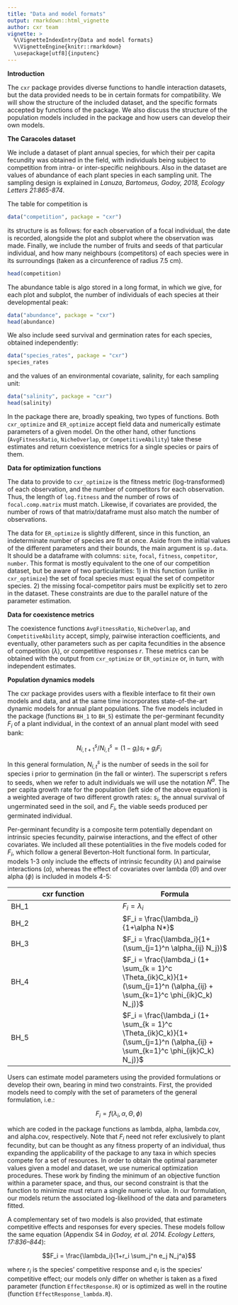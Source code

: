 ```yaml
---
title: "Data and model formats"
output: rmarkdown::html_vignette
author: cxr team
vignette: >
  %\VignetteIndexEntry{Data and model formats}
  %\VignetteEngine{knitr::rmarkdown}
  \usepackage[utf8]{inputenc}
---
```


**Introduction**

The `cxr` package provides diverse functions to handle interaction datasets, but the data provided needs to be in certain formats for compatibility. We will show the structure of the included dataset, and the specific formats accepted by functions of the package. We also discuss the structure of the population models included in the package and how users can develop their own models.

**The Caracoles dataset**

We include a dataset of plant annual species, for which their per capita fecundity was obtained in the field, with individuals being subject to competition from intra- or inter-specific neighbours. Also in the dataset are values of abundance of each plant species in each sampling unit. The sampling design is explained in *Lanuza, Bartomeus, Godoy, 2018, Ecology Letters 21:865-874*.

The table for competition is

```r
data("competition", package = "cxr")
```

its structure is as follows: for each observation of a focal individual, the date is recorded, alongside the plot and subplot where the observation was made. Finally, we include the number of fruits and seeds of that particular individual, and how many neighbours (competitors) of each species were in its surroundings (taken as a circunference of radius 7.5 cm).

```r
head(competition)
```

The abundance table is algo stored in a long format, in which we give, for each plot and subplot, the number of individuals of each species at their developmental peak:

```r
data("abundance", package = "cxr")
head(abundance)
```

We also include seed survival and germination rates for each species, obtained independently:

```r
data("species_rates", package = "cxr")
species_rates
```

and the values of an environmental covariate, salinity, for each sampling unit:

```r
data("salinity", package = "cxr")
head(salinity)
```

In the package there are, broadly speaking, two types of functions. Both `cxr_optimize` and `ER_optimize` accept field data and numerically estimate parameters of a given model. On the other hand, other functions (`AvgFitnessRatio`, `NicheOverlap`, or `CompetitiveAbility`) take these estimates and return coexistence metrics for a single species or pairs of them.

**Data for optimization functions**

The data to provide to `cxr_optimize` is the fitness metric (log-transformed) of each observation, and the number of competitors for each observation. Thus, the length of `log.fitness` and the number of rows of `focal.comp.matrix` must match. Likewise, if covariates are provided, the number of rows of that matrix/dataframe must also match the number of observations.

The data for `ER_optimize` is slightly different, since in this function, an indeterminate number of species are fit at once. Aside from the initial values of the different parameters and their bounds, the main argument is `sp.data`. It should be a dataframe with columns: `site`, `focal`, `fitness`, `competitor`, `number`. This format is mostly equivalent to the one of our competition dataset, but be aware of two particularities: 1) in this function (unlike in `cxr_optimize`) the set of focal species must equal the set of competitor species. 2) the missing focal-competitor pairs must be explicitly set to zero in the dataset. These constraints are due to the parallel nature of the parameter estimation.

**Data for coexistence metrics**

The coexistence functions `AvgFitnessRatio`, `NicheOverlap`, and `CompetitiveAbility` accept, simply, pairwise interaction coefficients, and eventually, other parameters such as per capita fecundities in the absence of competition ($\lambda$), or competitive responses $r$. These metrics can be obtained with the output from `cxr_optimize` or `ER_optimize` or, in turn, with independent estimates.

**Population dynamics models**

The cxr package provides users with a flexible interface to fit their own models and data, and at the same time incorporates state-of-the-art dynamic models for annual plant populations. The five models included in the package (functions `BH_1` to `BH_5`) estimate the per-germinant fecundity $F_i$ of a plant individual, in the context of an annual plant model with seed bank:

$$N_{i,t+1}^s/N_{i,t}^s = (1-g_{i})s_i + g_iF_i$$

In this general formulation, $N^s_{i,t}$ is the number of seeds in the soil for species i prior to germination (in the fall or winter). The superscript s refers to seeds, when we refer to adult individuals we will use the notation $N^a$. The per capita growth rate for the population (left side of the above equation) is a weighted average of two different growth rates: $s_i$, the annual survival of ungerminated seed in the soil, and $F_i$, the viable seeds produced per germinated individual.

Per-germinant fecundity is a composite term potentially dependant on intrinsic species fecundity, pairwise interactions, and the effect of other covariates. We included all these potentialities in the five models coded for $F_i$, which follow a general Beverton-Holt functional form. In particular, models 1-3 only include the effects of intrinsic fecundity ($\lambda$) and pairwise interactions ($\alpha$), whereas the effect of covariates over lambda ($\Theta$) and over alpha ($\phi$) is included in models 4-5:

| cxr function | Formula |
| -----------  | ----------- |
| BH_1    | $F_i = \lambda_i$ |
| BH_2    | $F_i = \frac{\lambda_i}{1+\alpha N*}$ |
| BH_3    | $F_i = \frac{\lambda_i}{1+ (\sum_{j=1}^n \alpha_{ij} N_j})$ |
| BH_4    | $F_i = \frac{\lambda_i (1+ \sum_{k = 1}^c \Theta_{ik}C_k)}{1+ (\sum_{j=1}^n (\alpha_{ij} + \sum_{k=1}^c \phi_{ik}C_k) N_j)}$ |
| BH_5    | $F_i = \frac{\lambda_i (1+ \sum_{k = 1}^c \Theta_{ik}C_k)}{1+ (\sum_{j=1}^n (\alpha_{ij} + \sum_{k=1}^c \phi_{ijk}C_k) N_j)}$ |

Users can estimate model parameters using the provided formulations or develop their own, bearing in mind two constraints. First, the provided models need to comply with the set of parameters of the general formulation, i.e.: 

$$F_i= f(\lambda_i,\alpha,\Theta,\phi)$$

which are coded in the package functions as lambda, alpha, lambda.cov, and alpha.cov, respectively. Note that $F_i$ need not refer exclusively to plant fecundity, but can be thought as any fitness property of an individual, thus expanding the applicability of the package to any taxa in which species compete for a set of resources. In order to obtain the optimal parameter values given a model and dataset, we use numerical optimization procedures. These work by finding the minimum of an objective function within a parameter space, and thus, our second constraint is that the function to minimize must return a single numeric value. In our formulation, our models return the associated log-likelihood of the data and parameters fitted.

A complementary set of two models is also provided, that estimate competitive effects and responses for every species. These models follow the same equation (Appendix S4 in *Godoy, et al. 2014. Ecology Letters, 17:836–844*):

$$F_i = \frac{\lambda_i}{1+r_i \sum_j^n e_j N_j^a}$$

where $r_i$ is the species’ competitive response and $e_i$ is the species’ competitive effect; our models only differ on whether is taken as a fixed parameter (function `EffectResponse.R`) or is optimized as well in the routine (function `EffectResponse_lambda.R`).
